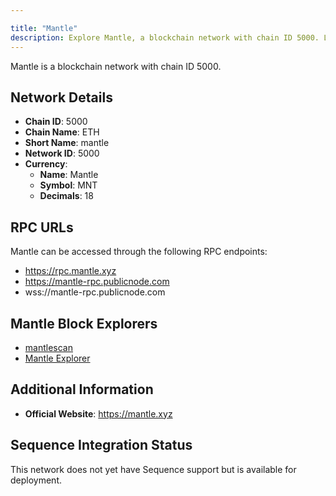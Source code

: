 ```yaml
---

title: "Mantle"
description: Explore Mantle, a blockchain network with chain ID 5000. Learn about its native currency, Mantle, and how to interact with the network.
---
```




Mantle is a blockchain network with chain ID 5000.

## Network Details

- **Chain ID**: 5000
- **Chain Name**: ETH
- **Short Name**: mantle
- **Network ID**: 5000
- **Currency**: 
  - **Name**: Mantle
  - **Symbol**: MNT
  - **Decimals**: 18

## RPC URLs

Mantle can be accessed through the following RPC endpoints:

- https://rpc.mantle.xyz
- https://mantle-rpc.publicnode.com
- wss://mantle-rpc.publicnode.com

## Mantle Block Explorers

- [mantlescan](https://mantlescan.xyz)
- [Mantle Explorer](https://explorer.mantle.xyz)

## Additional Information

- **Official Website**: https://mantle.xyz

## Sequence Integration Status

This network does not yet have Sequence support but is available for deployment.
